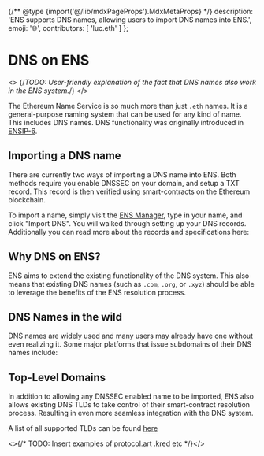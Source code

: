 {/** @type {import('@/lib/mdxPageProps').MdxMetaProps} */}
    description: 'ENS supports DNS names, allowing users to import DNS names into ENS.',
    emoji: '🌐',
    contributors: [
        'luc.eth'
    ]
};

# DNS on ENS

<>
    {/*TODO: User-friendly explanation of the fact that DNS names also work in the ENS system.*/}
</>

The Ethereum Name Service is so much more than just `.eth` names. It is a general-purpose naming system that can be used for any kind of name. This includes DNS names.
DNS functionality was originally introduced in [ENSIP-6](/ensip/6).

## Importing a DNS name

There are currently two ways of importing a DNS name into ENS. Both methods require you enable DNSSEC on your domain, and setup a TXT record.
This record is then verified using smart-contracts on the Ethereum blockchain.

To import a name, simply visit the [ENS Manager](https://ens.app), type in your name, and click "Import DNS". You will walked through setting up your DNS records.
Additionally you can read more about the records and specifications here:

<EmbedLink
    title="Importing a DNS name Gaslessly"
    href="/registry/dns#gasless-import"
/>

## Why DNS on ENS?

ENS aims to extend the existing functionality of the DNS system. This also means that existing DNS names (such as `.com`, `.org`, or `.xyz`) should be able to leverage the benefits of the ENS resolution process.

<DNSGrid />

## DNS Names in the wild

DNS names are widely used and many users may already have one without even realizing it. Some major platforms that issue subdomains of their DNS names include:

<DNSUsageExamples />

## Top-Level Domains

In addition to allowing any DNSSEC enabled name to be imported, ENS also allows existing DNS TLDs to take control of their smart-contract resolution process.
Resulting in even more seamless integration with the DNS system.

A list of all supported TLDs can be found [here](/dns/tlds)

<>{/* TODO: Insert examples of protocol.art .kred etc */}</>
